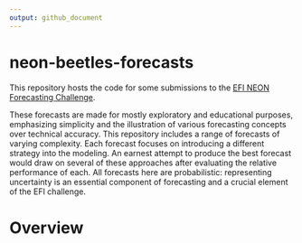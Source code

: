 ```yaml
---
output: github_document
---
```


<!-- README.md is generated from README.Rmd. Please edit that file -->


# neon-beetles-forecasts

<!-- badges: start -->
<!-- badges: end -->

This repository hosts the code for some submissions to the [EFI NEON Forecasting Challenge](https://projects.ecoforecast.org/neon4cast-docs/).

These forecasts are made for mostly exploratory and educational purposes, emphasizing simplicity and the illustration of various forecasting concepts over technical accuracy.
This repository includes a range of forecasts of varying complexity.
Each forecast focuses on introducing a different strategy into the modeling.
An earnest attempt to produce the best forecast would draw on several of these approaches after evaluating the relative performance of each.
All forecasts here are probabilistic: representing uncertainty is an essential component of forecasting and a crucial element of the EFI challenge.



# Overview 

